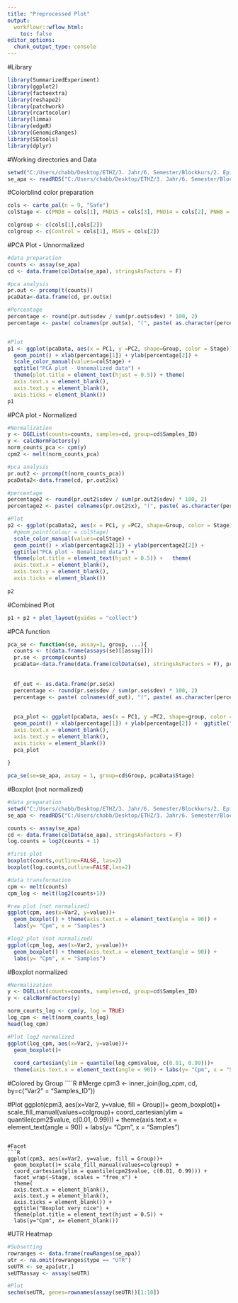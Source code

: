 ```yaml
---
title: "Preprocessed Plot"
output:
  workflowr::wflow_html:
    toc: false
editor_options:
  chunk_output_type: console
---
```



#Library
```r
library(SummarizedExperiment)
library(ggplot2)
library(factoextra)
library(reshape2)
library(patchwork)
library(rcartocolor)
library(limma)
library(edgeR)
library(GenomicRanges)
library(SEtools)
library(dplyr)
```

#Working directories and Data
```R
setwd("C:/Users/chabb/Desktop/ETHZ/3. Jahr/6. Semester/Blockkurs/2. Epigenetic mechanism/Project/project6_bc2021")
se_apa <- readRDS("C:/Users/chabb/Desktop/ETHZ/3. Jahr/6. Semester/Blockkurs/2. Epigenetic mechanism/Project/project6_bc2021/data/counts_bins_apa.rds")
```

#Colorblind color preparation
```R
cols <- carto_pal(n = 9, "Safe")
colStage <- c(PND8 = cols[1], PND15 = cols[3], PND14 = cols[2], PNW8 = cols[4], PNW20 = cols[5], PND7 = cols[6])

colgroup <- c(cols[1],cols[2])
colgroup <- c(Control = cols[1], MSUS = cols[2])
```

#PCA Plot - Unnormalized
```R

#data preparation
counts <- assay(se_apa)
cd <- data.frame(colData(se_apa), stringsAsFactors = F)

#pca analysis
pr.out <- prcomp(t(counts))
pcaData<-data.frame(cd, pr.out$x)

#Percentage
percentage <- round(pr.out$sdev / sum(pr.out$sdev) * 100, 2)
percentage <- paste( colnames(pr.out$x), "(", paste( as.character(percentage), "%", ")", sep=""))


#Plot
p1 <- ggplot(pcaData, aes(x = PC1, y =PC2, shape=Group, color = Stage))+
  geom_point() + xlab(percentage[1]) + ylab(percentage[2]) +
  scale_color_manual(values=colStage) +
  ggtitle("PCA plot - Unnomalized data") +
  theme(plot.title = element_text(hjust = 0.5)) + theme(
  axis.text.x = element_blank(),
  axis.text.y = element_blank(),
  axis.ticks = element_blank())
p1

```

#PCA plot - Normalized
```R
#Normalization
y <- DGEList(counts=counts, samples=cd, group=cd$Samples_ID)
y <- calcNormFactors(y)
norm_counts_pca <- cpm(y)
cpm2 <- melt(norm_counts_pca)

#pca analysis
pr.out2 <- prcomp(t(norm_counts_pca))
pcaData2<-data.frame(cd, pr.out2$x)

#percentage
percentage2 <- round(pr.out2$sdev / sum(pr.out2$sdev) * 100, 2)
percentage2 <- paste( colnames(pr.out2$x), "(", paste( as.character(percentage2), "%", ")", sep=""))

#Plot
p2 <- ggplot(pcaData2, aes(x = PC1, y =PC2, shape=Group, color = Stage))+
  #geom_point(colour = colStage)
  scale_color_manual(values=colStage) +
  geom_point() + xlab(percentage2[1]) + ylab(percentage2[2]) + 
  ggtitle("PCA plot - Nomalized data") +
  theme(plot.title = element_text(hjust = 0.5)) +   theme(
  axis.text.x = element_blank(),
  axis.text.y = element_blank(),
  axis.ticks = element_blank()) 
  
p2
```

#Combined Plot
```R
p1 + p2 + plot_layout(guides = "collect")

```


#PCA function
```R
pca_se <- function(se, assay=1, group, ...){
  counts <- t(data.frame(assays(se)[[assay]]))
  pr.se <- prcomp(counts)
  pcaData<-data.frame(data.frame(colData(se), stringsAsFactors = F), pr.se$x,             stringsAsFactors = F)
  
  
  df_out <- as.data.frame(pr.se$x)
  percentage <- round(pr.se$sdev / sum(pr.se$sdev) * 100, 2)
  percentage <- paste( colnames(df_out), "(", paste( as.character(percentage), "%",      ")",   sep="") )
  
  
  pca_plot <- ggplot(pcaData, aes(x = PC1, y =PC2, shape=group, color = ...))+
  geom_point() + xlab(percentage[1]) + ylab(percentage[2]) +  ggtitle("PCA plot") +      theme(plot.title = element_text(hjust = 0.5)) + theme(
  axis.text.x = element_blank(),
  axis.text.y = element_blank(),
  axis.ticks = element_blank())
  pca_plot
  
}

pca_se(se=se_apa, assay = 1, group=cd$Group, pcaData$Stage)
```

#Boxplot (not normalized)
```R

#data preparation
setwd("C:/Users/chabb/Desktop/ETHZ/3. Jahr/6. Semester/Blockkurs/2. Epigenetic mechanism/Project/project6_bc2021")
se_apa <- readRDS("C:/Users/chabb/Desktop/ETHZ/3. Jahr/6. Semester/Blockkurs/2. Epigenetic mechanism/Project/project6_bc2021/data/counts_bins_apa.rds")

counts <- assay(se_apa)
cd <- data.frame(colData(se_apa), stringsAsFactors = F)
log.counts = log2(counts + 1)

#first plot
boxplot(counts,outline=FALSE, las=2)
boxplot(log.counts,outline=FALSE,las=2)

#data transformation
cpm <- melt(counts)
cpm_log <- melt(log2(counts+1))

#raw plot (not normalized)
ggplot(cpm, aes(x=Var2, y=value))+
  geom_boxplot() + theme(axis.text.x = element_text(angle = 90)) +
  labs(y= "Cpm", x = "Samples")

#log2 plot (not normalized)
ggplot(cpm_log, aes(x=Var2, y=value))+
  geom_boxplot() + theme(axis.text.x = element_text(angle = 90)) +
  labs(y= "Cpm", x = "Samples")
```

#Boxplot normalized
```r
#Normalization
y <- DGEList(counts=counts, samples=cd, group=cd$Samples_ID)
y <- calcNormFactors(y)

norm_counts_log <- cpm(y, log = TRUE)
log_cpm <- melt(norm_counts_log)
head(log_cpm)

#Plot log2 normalized
ggplot(log_cpm, aes(x=Var2, y=value))+
  geom_boxplot()+
  
  coord_cartesian(ylim = quantile(log_cpm$value, c(0.01, 0.99)))+ 
  theme(axis.text.x = element_text(angle = 90)) + labs(y= "Cpm", x = "Samples")
```

#Colored by Group
````R
#Merge
cpm3 <- inner_join(log_cpm, cd, by=c("Var2" = "Samples_ID"))

#Plot
ggplot(cpm3, aes(x=Var2, y=value, fill = Group))+
  geom_boxplot()+ 
  scale_fill_manual(values=colgroup)+
  coord_cartesian(ylim = quantile(cpm2$value, c(0.01, 0.99))) +
  theme(axis.text.x = element_text(angle = 90)) + labs(y= "Cpm", x = "Samples")

```

#Facet
```R

ggplot(cpm3, aes(x=Var2, y=value, fill = Group))+
  geom_boxplot()+ scale_fill_manual(values=colgroup) +
  coord_cartesian(ylim = quantile(cpm2$value, c(0.01, 0.99))) +                   
  facet_wrap(~Stage, scales = "free_x") +
  theme(
  axis.text.x = element_blank(),
  axis.text.y = element_blank(),
  axis.ticks = element_blank()) +
  ggtitle("Boxplot very nice") +
  theme(plot.title = element_text(hjust = 0.5)) +
  labs(y="Cpm", x= element_blank()) 

```

#UTR Heatmap
```R
#Subsetting
rowranges <- data.frame(rowRanges(se_apa))
utr <- na.omit(rowranges$type == "UTR")
seUTR <- se_apa[utr,]
seUTRassay <- assay(seUTR)

#Plot
sechm(seUTR, genes=rownames(assay(seUTR))[1:10])
```